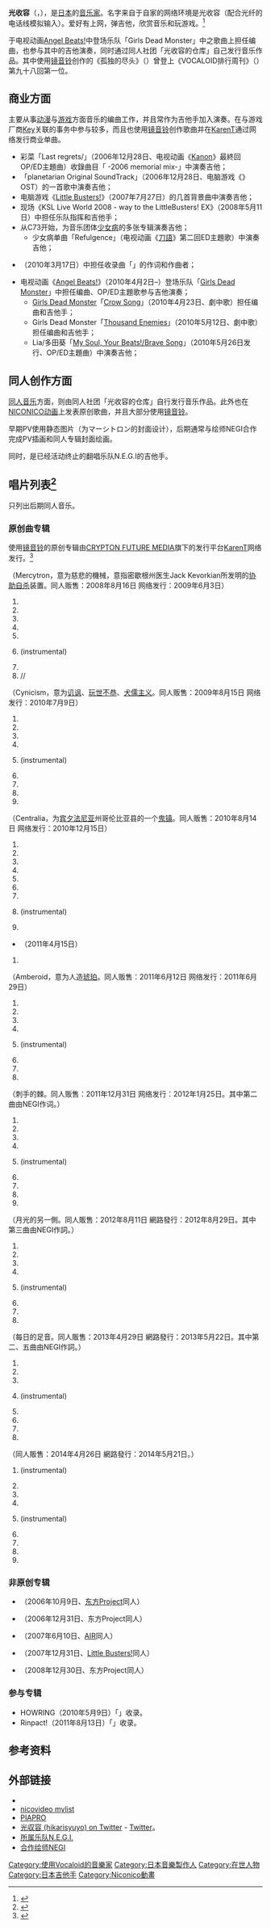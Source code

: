 {{primarysources|time=2019-08-27}}
{{blpsources|time=2019-08-27}}
{{Infobox Musician
| Name = 光收容
| Img = 
| Img_capt = 
| Img_size = 
| Landscape = 
| Background = 幕後
| Birth_name = 
| Alias = {{lang|ja|光収容の倉庫}}
| Born = 11月16日
| Died = 
| birthplace= {{JPN}}
| Instrument = [[吉他|吉他]]
| Genre = J-Rock<br/>[[Emo|Emo]]<br/>[[游戏音乐|游戏音乐]]<br/>[[动漫歌曲|动漫歌曲]]
| Occupation = [[編曲家|編曲家]]<br/>[[作詞家|作詞家]]<br/>[[作曲家|作曲家]]<br/>[[吉他手|吉他手]]
| Years_active = 2006年 –
| Label = 
| Production = 
| Associated_acts = [[少女病|少女病]]<br/>[[Angel_Beats!#Girls_Dead_Monster|Girls Dead Monster]]
| URL = [http://www.hikarisyuyo.net/ {{lang|ja|光収容の倉庫}}]
| Current_members = 
| Past_members = 
| Notable_instruments = {{link-en|Seymour Duncan|Seymour Duncan}}牌[[Fender_Telecaster|Telecaster]]电吉他<br/>[[镜音铃、连|镜音铃]]
}}

'''光收容'''（{{Jpn|j=光収容|hg=ひかりしゅうよう|rm=Hikari Shūyō}}，{{bd||11月16日||}}），是[[日本|日本]]的[[音乐家|音乐家]]。名字来自于自家的网络环境是光收容（配合光纤的电话线模拟输入）。爱好有上网，弹吉他，欣赏音乐和玩游戏。<ref>{{cite web | url=http://www.hikarisyuyo.net/about.html | title=about - 光収容の倉庫 | accessdate=2011-07-09 | archive-date=2013-02-20 | archive-url=https://web.archive.org/web/20130220155241/http://www.hikarisyuyo.net/about.html | dead-url=no }}</ref>

于电视动画[[Angel_Beats!|Angel Beats!]]中登场乐队「Girls Dead Monster」中之歌曲上担任编曲，也参与其中的吉他演奏，同时通过同人社团「光收容的仓库」自己发行音乐作品。其中使用[[镜音铃、连|镜音铃]]创作的《孤独的尽头》（{{lang|ja|孤独の果て}}）曾登上《VOCALOID排行周刊》（{{lang|ja|週刊VOCALOIDランキング}}）第九十八回第一位。

== 商业方面 ==

主要从事[[动漫|动漫]]与[[游戏|游戏]]方面音乐的编曲工作，并且常作为吉他手加入演奏。在与游戏厂商[[Key_(公司)|Key]]关联的事务中参与较多，而且也使用[[镜音铃、连|镜音铃]]创作歌曲并在[[KarenT|KarenT]]通过网络发行商业单曲。

* 彩菜「Last regrets/{{Lang|ja|風の辿り着く場所}}」（2006年12月28日、电视动画《[[Kanon|Kanon]]》最終回OP/ED主題曲）收錄曲目「{{Lang|ja|風の辿り着く場所}} -2006 memorial mix-」中演奏吉他；
* 「planetarian Original SoundTrack」（2006年12月28日、电脑游戏《{{Lang|ja|planetarian 〜ちいさなほしのゆめ〜}}》OST）的一首歌中演奏吉他；
* 电脑游戏《[[Little_Busters!|Little Busters!]]》（2007年7月27日）的几首背景曲中演奏吉他；
* 现场《KSL Live World 2008 - way to the LittleBusters! EX》（2008年5月11日）中担任乐队指挥和吉他手；
* 从C73开始，为音乐团体[[少女病|少女病]]的多张专辑演奏吉他；
** 少女病单曲「Refulgence」（电视动画《[[刀語|刀語]]》第二回ED主題歌）中演奏吉他；
* {{Lang|ja|『EXIT TUNES PRESENTS 神曲を歌ってみた 2』}}（2010年3月17日）中担任收录曲「{{Lang|ja|孤独の果て / 光収容 feat. Φ串Φ}}」的作词和作曲者；
* 电视动画《[[Angel_Beats!|Angel Beats!]]》（2010年4月2日–）登场乐队「[[Girls_Dead_Monster|Girls Dead Monster]]」中担任编曲、OP/ED主題歌参与吉他演奏；
** [[Girls_Dead_Monster|Girls Dead Monster]]「[[Crow_Song|Crow Song]]」（2010年4月23日、劇中歌）担任编曲和吉他手；
** Girls Dead Monster「[[Thousand_Enemies|Thousand Enemies]]」（2010年5月12日、劇中歌）担任编曲和吉他手；
** Lia/多田葵「[[My_Soul,_Your_Beats!/Brave_Song|My Soul, Your Beats!/Brave Song]]」（2010年5月26日发行、OP/ED主題曲）中演奏吉他；

== 同人创作方面 ==

[[同人音乐|同人音乐]]方面，则由同人社团「光收容的仓库」自行发行音乐作品。此外也在[[NICONICO动画|NICONICO动画]]上发表原创歌曲，并且大部分使用[[镜音铃、连|镜音铃]]。

早期PV使用静态图片（为マーシトロン的封面设计），后期通常与绘师NEGI合作完成PV插画和同人专辑封面绘画。

同时，是已经活动终止的翻唱乐队N.E.G.I的吉他手。

== 唱片列表<ref>{{cite web | url=http://www.hikarisyuyo.net/works.html | title=works - 光収容の倉庫 | accessdate=8 July 2011 | archive-date=2013-06-15 | archive-url=https://web.archive.org/web/20130615043929/http://www.hikarisyuyo.net/works.html | dead-url=no }}</ref> ==

只列出后期同人音乐。

=== 原创曲专辑 ===

使用[[镜音铃、连|镜音铃]]的原创专辑由[[CRYPTON_FUTURE_MEDIA|CRYPTON FUTURE MEDIA]]旗下的发行平台[[KarenT|KarenT]]网络发行。<ref>{{cite web | url=http://karent.jp/artist/pp000034 | title=KarenT:Artist； Hikarisyuyo | accessdate=8 July 2011 | archive-date=2011-07-23 | archive-url=https://web.archive.org/web/20110723061425/http://karent.jp/artist/pp000034 | dead-url=no }}</ref>
<!-- (feat. 镜音铃)省略 -->

; {{Lang|ja|マーシトロン}}（Mercytron，意为慈悲的機械，意指密歇根州医生Jack Kevorkian所发明的[[协助自杀|协助自杀]]装置。同人贩售：2008年8月16日 网络发行：2009年6月3日）
#{{Lang|ja|センチメンタル}}
#{{Lang|ja|イージーライフ}}
#{{Lang|ja|テレキャスター・ガール}}
#{{Lang|ja|空き箱}}
#{{Lang|ja|脈}}
#{{Lang|ja|マーシトロン}}(instrumental)
#{{Lang|ja|血管}}
#//

; {{Lang|ja|シニシズム}}（Cynicism，意为[[讥讽|讥讽]]、[[玩世不恭|玩世不恭]]、[[犬儒主义|犬儒主义]]。同人贩售：2009年8月15日 网络发行：2010年7月9日）
#{{Lang|ja|孤独の果て}}
#{{Lang|ja|横顔}}
#{{Lang|ja|チューニング}}
#{{Lang|ja|星が落ちた日}}
#{{Lang|ja|ネガティブフィードバック}}(instrumental)
#{{Lang|ja|半分死んでいる}}
#{{Lang|ja|偽者の歌}}
#{{Lang|ja|体温}}
#{{Lang|ja|シニシズム}}

; {{Lang|ja|セントラリア}}（Centralia，为[[宾夕法尼亚|宾夕法尼亚]]州哥伦比亚县的一个[[鬼镇|鬼镇]]。同人贩售：2010年8月14日 网络发行：2010年12月15日）
#{{Lang|ja|境界}}
#{{Lang|ja|夕闇とオレンジ}}
#{{Lang|ja|コンセントレイト}}
#{{Lang|ja|自白}}
#{{Lang|ja|ラプター}}
#{{Lang|ja|終末にて}}
#{{Lang|ja|リインカアネイション}}
#{{Lang|ja|セントラリア}}(instrumental)
#{{Lang|ja|まだ起きてる}}

* {{Lang|ja|ノーマライズ}}（2011年4月15日）
# {{Lang|ja|ノーマライズ}}

; {{Lang|ja|アンブロイド}}（Amberoid，意为人造[[琥珀|琥珀]]。同人贩售：2011年6月12日 网络发行：2011年6月29日）
#{{Lang|ja|ノーマライズ}}
#{{Lang|ja|キョウトワズホワイト}}
#{{Lang|ja|ケモノラ}}
#{{Lang|ja|人気商売}}
#{{Lang|ja|アンブロイド}}(instrumental)
#{{Lang|ja|空蝉}}
#{{Lang|ja|信号と踊る}}
#{{Lang|ja|致命傷}}

; {{Lang|ja|其の掌に刺さる棘}}（刺手的棘。同人贩售：2011年12月31日 网络发行：2012年1月25日。其中第二曲由NEGI作词。）
#{{Lang|ja|真昼のホラー}}
#{{Lang|ja|暗幕未明}}
#{{Lang|ja|弁解シンドローム}}
#{{Lang|ja|妖怪の國}}
#{{Lang|ja|スコーピオ}}(instrumental)
#{{Lang|ja|静謐}}
#{{Lang|ja|モノクロの駒}}
#{{Lang|ja|オオカミ少年}}
#{{Lang|ja|其の掌に刺さる棘}}

; {{Lang|ja|月光の裏側}}（月光的另一側。同人販售：2012年8月11日 網路發行：2012年8月29日。其中第三曲由NEGI作詞。）
#{{Lang|ja|月光の裏側}}
#{{Lang|ja|ブレンダー・ブレンダー}}
#{{Lang|ja|レインマン}}
#{{Lang|ja|バラバラにする}}
#{{Lang|ja|アマルガム}}(instrumental)
#{{Lang|ja|試作ロケット}}
#{{Lang|ja|星に至る}}
#{{Lang|ja|でかい月}}

; {{Lang|ja|日々の足音}}（每日的足音。同人販售：2013年4月29日 網路發行：2013年5月22日。其中第二、五曲由NEGI作詞。）
#{{Lang|ja|未遂系フレーバー}}
#{{Lang|ja|忘却物取り扱いについて}}
#{{Lang|ja|せかいのみかた}}
#{{Lang|ja|過去の足音}}(instrumental)
#{{Lang|ja|ヒビワレ}}
#{{Lang|ja|昼の星座}}
#{{Lang|ja|睡眠拾弐時間}}
#{{Lang|ja|再起動}}

; {{Lang|ja|鉄は唄う}}（同人販售：2014年4月26日 網路發行：2014年5月21日。）
#{{Lang|ja|静か鳴る}}(instrumental)
#{{Lang|ja|種火}}
#{{Lang|ja|バレルトーク}}
#{{Lang|ja|血管}}
#{{Lang|ja|ストラトス}}(instrumental)
#{{Lang|ja|ユーク}}
#{{Lang|ja|レインダンス}}
#{{Lang|ja|終わらないように}}
#{{Lang|ja|鉄は唄う}}

=== 非原创专辑 ===
* {{Lang|ja|掟に逆らったものは殺す}}（2006年10月9日、[[东方Project|东方Project]]同人）
* {{Lang|ja|俺の後ろに立つな}}（2006年12月31日、东方Project同人）
* {{Lang|ja|静やかな一日}}（2007年6月10日、[[AIR_(遊戲)|AIR]]同人）
* {{Lang|ja|騒やかな一日}}（2007年12月31日、[[Little_Busters!|Little Busters!]]同人）
* {{Lang|ja|君が見た地獄}}（2008年12月30日、东方Project同人）

=== 参与专辑 ===
*HOWRING（2010年5月9日）「{{Lang|ja|仄暗い昼}}」收录。
*Rinpact!（2011年8月13日）「{{Lang|ja|運命サイダー}}」收录。

== 参考资料 ==
{{reflist}}

== 外部链接 ==
*{{Lang|ja|[http://hikarisyuyo.net/ 光収容の倉庫]}}
*[http://www.nicovideo.jp/mylist/12391618 nicovideo mylist]{{Wayback|url=http://www.nicovideo.jp/mylist/12391618 |date=20110923012650 }}
*[http://piapro.jp/hikari404 PIAPRO]{{Wayback|url=http://piapro.jp/hikari404 |date=20110909085655 }}
*[http://twitter.com/hikarisyuyo 光収容 (hikarisyuyo) on Twitter]{{Wayback|url=http://twitter.com/hikarisyuyo |date=20130630011447 }} - [[Twitter|Twitter]]。
*[https://web.archive.org/web/20100824072005/http://junkvox.com/negi/ 所属乐队N.E.G.I.]
*[https://web.archive.org/web/20170826105632/http://ulogbe.blog75.fc2.com/ 合作绘师NEGI]

{{镜音双子}}

{{normdaten}}
{{DEFAULTSORT:Hikari Shuuyou}}
[[Category:使用Vocaloid的音樂家|Category:使用Vocaloid的音樂家]]
[[Category:日本音樂製作人|Category:日本音樂製作人]]
[[Category:在世人物|Category:在世人物]]
[[Category:日本吉他手|Category:日本吉他手]]
[[Category:Niconico動畫|Category:Niconico動畫]]